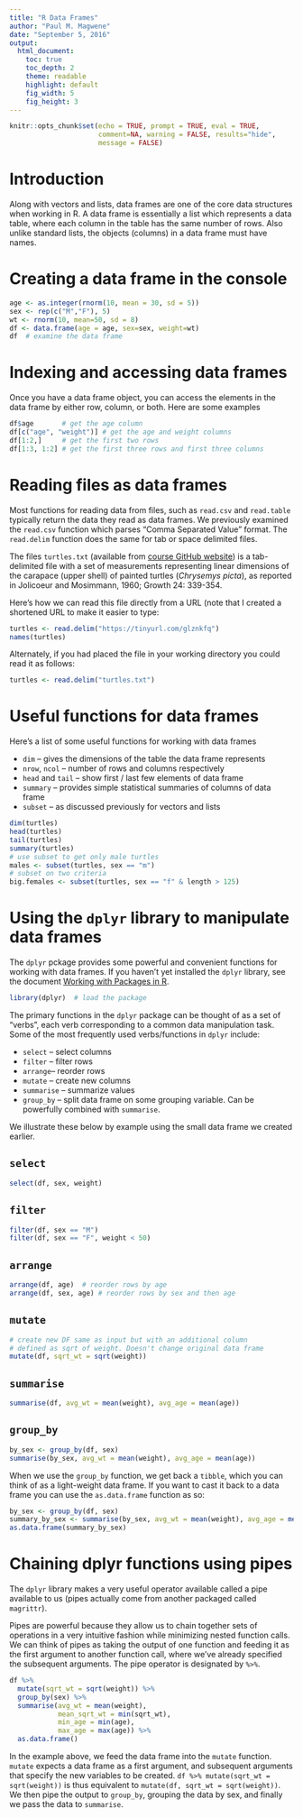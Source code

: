 ```yaml
---
title: "R Data Frames"
author: "Paul M. Magwene"
date: "September 5, 2016"
output:
  html_document:
    toc: true
    toc_depth: 2
    theme: readable
    highlight: default  
    fig_width: 5
    fig_height: 3    
---
```

  
```r
knitr::opts_chunk$set(echo = TRUE, prompt = TRUE, eval = TRUE, 
                      comment=NA, warning = FALSE, results="hide",
                      message = FALSE)
```

# Introduction

Along with vectors and lists, data frames are one of the core data structures
when working in R.  A data frame is essentially a list which represents a data
table, where each column in the table has the same number of rows. Also unlike standard lists, the objects (columns) in a data frame must have names.

# Creating a data frame in the console

```r
age <- as.integer(rnorm(10, mean = 30, sd = 5))
sex <- rep(c("M","F"), 5)
wt <- rnorm(10, mean=50, sd = 8)
df <- data.frame(age = age, sex=sex, weight=wt)
df  # examine the data frame
```

# Indexing and accessing data frames

Once you have a data frame object, you can access the elements in the data frame by either row, column, or both. Here are some examples

```r
df$age       # get the age column
df[c("age", "weight")] # get the age and weight columns
df[1:2,]     # get the first two rows
df[1:3, 1:2] # get the first three rows and first three columns
```


# Reading files as data frames

Most functions for reading data from files, such as `read.csv` and `read.table` typically return the data they read as data frames.  We previously examined the
`read.csv` function which parses "Comma Separated Value" format.  The 
`read.delim` function does the same for tab or space delimited files.

The files `turtles.txt` (available from [course GitHub website](https://github.com/Bio204-class/Bio204-Fall-2016/blob/master/datasets/turtles.txt)) is a tab-delimited file  with a set of measurements representing linear dimensions of the carapace (upper  shell) of painted turtles (*Chrysemys picta*), as reported in Jolicoeur and  Mosimmann, 1960; Growth 24: 339-354. 

Here's how we can read this file directly from a URL (note that I created a shortened URL to make it easier to type:

```r
turtles <- read.delim("https://tinyurl.com/glznkfq")
names(turtles)
```

Alternately, if you had placed the file in your working directory you could
read it as follows:

```r
turtles <- read.delim("turtles.txt")
```

# Useful functions for data frames

Here's a list of some useful functions for working with data frames

  * `dim` -- gives the dimensions of the table the data frame represents
  * `nrow`, `ncol` -- number of rows and columns respectively
  * `head` and `tail` -- show first / last few elements of data frame
  * `summary` -- provides simple statistical summaries of columns of data frame
  * `subset` -- as discussed previously for vectors and lists
  
```r
dim(turtles)
head(turtles)
tail(turtles)
summary(turtles)
# use subset to get only male turtles
males <- subset(turtles, sex == "m")
# subset on two criteria
big.females <- subset(turtles, sex == "f" & length > 125) 
```

# Using the `dplyr` library to manipulate data frames

The `dplyr` pckage provides some powerful and convenient functions for working  with data frames. If you haven't yet installed the `dplyr` library, see the document 
[Working with Packages in R](https://bio204-class.github.io/Bio204-Fall-2016/installing-packages.html).

```r
library(dplyr)  # load the package
```

The primary functions in the `dplyr` package can be thought of as a set of "verbs", each verb corresponding to a common data manipulation task.  Some of the most frequently used verbs/functions in `dplyr` include:
  
  * `select` -- select columns
  * `filter` -- filter rows
  * `arrange`-- reorder rows
  * `mutate` -- create new columns
  * `summarise` -- summarize values
  * `group_by` -- split data frame on some grouping variable. Can be powerfully combined with `summarise`.

We illustrate these below by example using the small data frame we created earlier.


## `select`

```r
select(df, sex, weight) 
```

## `filter`
```r
filter(df, sex == "M")
filter(df, sex == "F", weight < 50)
```

## `arrange`
```r
arrange(df, age)  # reorder rows by age
arrange(df, sex, age) # reorder rows by sex and then age
```

## `mutate`
```r
# create new DF same as input but with an additional column 
# defined as sqrt of weight. Doesn't change original data frame 
mutate(df, sqrt_wt = sqrt(weight)) 
```

## `summarise`
```r
summarise(df, avg_wt = mean(weight), avg_age = mean(age))
```

## `group_by`
```r
by_sex <- group_by(df, sex)
summarise(by_sex, avg_wt = mean(weight), avg_age = mean(age))
```

When we use the `group_by` function, we get back a `tibble`, which you can think of as a light-weight data frame.  If you want to cast it back to a data frame you can use the `as.data.frame` function as so:

```r
by_sex <- group_by(df, sex)
summary_by_sex <- summarise(by_sex, avg_wt = mean(weight), avg_age = mean(age))
as.data.frame(summary_by_sex)
```


# Chaining dplyr functions using pipes

The `dplyr` library makes a very useful operator available called a pipe available to us (pipes actually come from another packaged called `magrittr`). 

Pipes are powerful because they allow us to chain together sets of operations in a very intuitive fashion while minimizing nested function calls.  We can think of pipes as taking the output of one function and feeding it as the first argument to another function call, where we've already specified the subsequent arguments. The pipe operator is designated by `%>%`.  

```r
df %>% 
  mutate(sqrt_wt = sqrt(weight)) %>%
  group_by(sex) %>% 
  summarise(avg_wt = mean(weight), 
            mean_sqrt_wt = min(sqrt_wt),
            min_age = min(age),
            max_age = max(age)) %>%
  as.data.frame()
```

In the example above, we feed the data frame into the `mutate` function. `mutate` expects a data frame as a first argument, and subsequent arguments that specify the new variables to be created.   `df %>% mutate(sqrt_wt = sqrt(weight))` is thus equivalent to `mutate(df, sqrt_wt = sqrt(weight))`.  We then pipe the output to `group_by`, grouping the data by sex, and finally we pass the data to `summarise`.  
